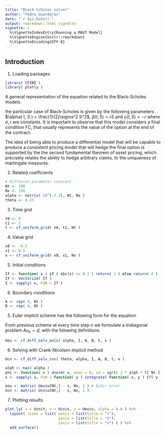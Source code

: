 ```yaml
---
title: "Black Scholes solver"
author: "Pedro Guarderas"
date: "`r Sys.Date()`"
output: rmarkdown::html_vignette
vignette: >
  %\VignetteIndexEntry{Running a MAUT Model}
  %\VignetteEngine{knitr::rmarkdown}
  %\VignetteEncoding{UTF-8}
---
```


## Introduction

1. Loading packages
```r
library( CFINI )
library( plotly )
```

A general representation of the equation related to the Black-Scholes models.
\begin{equation}
\left\{
\begin{array}{ll}
\dfrac{\partial V}{\partial t}( t, S ) +
\alpha( t, S ) \dfrac{\partial^2 V}{\partial S^2}( t, S ) +
\beta( t, S ) \dfrac{\partial V}{\partial S}( t, S ) + 
\gamma( t, S ) V( t, S ) = 0 & \forall ( t, S ) \in [0,T] \times [ S_l, S_h ] \\
\text{FC:} & \\
V( T, S ) = V_0( S ) & \forall S \in [ S_l, S_h ] \\
\text{BC:} & \\
V( t, S_l ) = v_1( t ) & \forall t \in [ 0, T ] \\
V( t, S_h ) = v_2( t ) & \forall t \in [ 0, T ]
\end{array} 
\right.
\end{equation}

the particular case of Black-Scholes is given by the following parameters 
$\alpha( t, S ) = \frac{1}{2}\sigma^2 S^2$, $\beta( t, S ) = r S$ and $\gamma( t, S ) = -r$
where $\sigma, r$ are constants. It is important to observe that this model considers a final
condition FC, that usually represents the value of the option at the end of the contract. 

The idea of being able to produce a differential model that will be capable to produce a consistent
pricing model that will hedge the final option is supported by the the second fundamental theorem 
of asset pricing, which precisely relates the ability to hedge arbitrary claims, to the uniqueness 
of martingale measures.

2. Related coefficients
```r
# Diffusion parameter constant
Nt <- 300
Nx <- 150
alpha <- matrix( 10^(-2.3), Nt, Nx )
theta <- 0.25
```

3. Time grid
```r
t0 <- 0
t1 <- 1
t <- cf_uniform_grid( t0, t1, Nt )
```

4. Value grid
```r
x0 <- -0.5
x1 <- 0.5
x <- cf_uniform_grid( x0, x1, Nx )
```

5. Initial conditions
```r
If <- function( x ) if ( abs(x) <= 0.1 ) return( 1 ) else return( 0 )
If <- Vectorize( If )
I <- sapply( x, FUN = If )
```

6. Boundary conditions
```r
A <- rep( 0, Nt )
B <- rep( 0, Nt )
```
\begin{equation}
A = \begin{bmatrix}
b_1 & a_1 & 0 & 0 & \cdots & 0 \\
c_1 & b_2 & a_2 & 0 & \cdots & 0 \\
0 & c_2 & b_3 & a_3 & \cdots & 0 \\
\vdots & \vdots & \ddots & \ddots & \ddots & \vdots \\
0 & 0 & \cdots & c_{n-2} & b_{n-1} & a_{n-1} \\
0 & 0 & \cdots & 0 & c_{n-1} & b_n
\end{bmatrix}
\end{equation}

5. Euler implicit scheme has the following form for the equation
\begin{equation}
u_{n+1,i} - u_{n,i} = \alpha_{n,i} \frac{\Delta t_n}{\Delta x_{i}\ \Delta x_{i+1}}
( u_{n+1,i+1} - 2 u_{n+1,i} + u_{n+1,i-1} )
\end{equation}

From previous scheme at every time step $n$ we formulate a tridiagonal problem $A u_n = d$, with 
the folowing definitions.
\begin{eqnarray}
\lambda_{n, i} & = & \alpha_{n, i} \frac{\Delta t_n}{\Delta x_{i}\ \Delta x_{i+1}} \\
a_i & = & -\lambda_{n,i} \\
b_i & = & 1 + 2 \lambda_{n,i} \\
c_i & = & -\lambda_{n,i} \\
d_i & = & u_{n,i}
\end{eqnarray}

```r
Ueu <- cf_diff_solv_euls( alpha, I, A, B, t, x )
```

6. Solving with Crank-Nicolson implicit method
\begin{equation}
u_{n+1,i} + \theta (  \lambda^2_{n,i} \Delta_x u_{n+1,i+1} -  \lambda^1_{n,i} \Delta_x u_{n+1,i} ) =
u_{n,i} + ( 1 - \theta ) (  \lambda^2_{n,i} \Delta_x u_{n,i+1} -  \lambda^1_{n,i} \Delta_x u_{n,i} )
\end{equation}

\begin{eqnarray}
\lambda^1_{n,i} & = & \alpha_{n, i} \frac{\Delta t_n}{\Delta x_{i}\ \Delta x_{i+1}} \\
\lambda^2_{n,i} & = & \alpha_{n, i} \frac{\Delta t_n}{\Delta x_{i+1}\ \Delta x_{i+1}} \\
a_i & = & -\theta \lambda^1_{n,i} \\
b_i & = & 1 + \theta ( \lambda^1_{n,i} + \lambda^2_{n,i} ) \\
c_i & = & -\theta \lambda^2_{n,i} \\
d_i & = & u_{n,i} + ( 1 - \theta ) (  \lambda^2_{n,i} \Delta_x u_{n,i+1} -  \lambda^1_{n,i} \Delta_x u_{n,i} )
\end{eqnarray}

```r
Ucn <- cf_diff_solv_cns( theta, alpha, I, A, B, t, x )
```

```r
alph <- max( alpha )
phi <- function( x ) dnorm( x, mean = 0, sd = sqrt( 2 * alph * t[ Nt ] ) )
s <- sapply( x, FUN = function( y ) integrate( function( x, y ) If( y - x ) * phi( x ), -Inf, Inf, y )$value )

eeu <- matrix( Ueu$u[Nt,] - s, Nx, 1 ) # Euler error
ecn <- matrix( Ucn$u[Nt,] - s, Nx, 1 )

```

7. Plotting results
```r
plot_ly( x = Ucn$t, y = Ucn$x, z = Ueu$u, alpha = 0.8 ) %>% 
  layout( scene = list( xaxis = list(title = "t"),
                        yaxis = list(title = "S"),
                        zaxis = list(title = "u") ) ) %>%
  add_surface()
```
